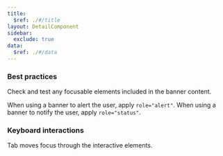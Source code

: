 ```yaml
---
title:
  $ref: ./#/title
layout: DetailComponent
sidebar:
  exclude: true
data:
  $ref: ./#/data
---
```


### Best practices

Check and test any focusable elements included in the banner content.

When using a banner to alert the user, apply `role="alert"`. When using a banner to notify the user, apply `role="status"`.

### Keyboard interactions

<KeyboardControls>
<KeyboardControl keyOrCombos="Tab">

Tab moves focus through the interactive elements.

</KeyboardControl>
</KeyboardControls>
